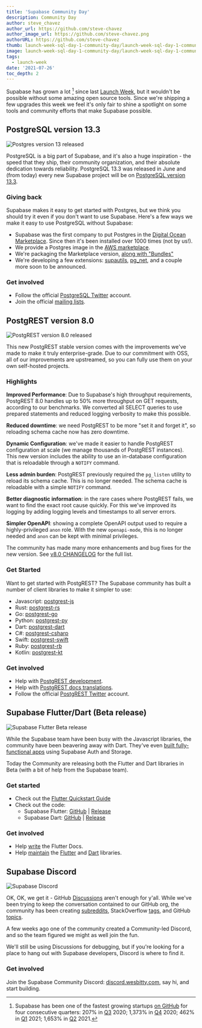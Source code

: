 ```yaml
---
title: 'Supabase Community Day'
description: Community Day
author: steve_chavez
author_url: https://github.com/steve-chavez
author_image_url: https://github.com/steve-chavez.png
authorURL: https://github.com/steve-chavez
thumb: launch-week-sql-day-1-community-day/launch-week-sql-day-1-community-day-thumb.jpg
image: launch-week-sql-day-1-community-day/launch-week-sql-day-1-community-day-og.jpg
tags:
  - launch-week
date: '2021-07-26'
toc_depth: 2
---
```


Supabase has grown a lot [^1] since last [Launch Week](/blog/2021/03/25/launch-week),
but it wouldn't be possible without some amazing open source tools.
Since we're shipping a few upgrades this week we feel it's only fair
to shine a spotlight on some tools and community efforts that make Supabase possible.

## PostgreSQL version 13.3

![Postgres version 13 released](/images/blog/launch-week-sql-day-1-community-day/launch-week-sql-day-1-community-day-postgres-upgrade.jpg)

PostgreSQL is a big part of Supabase, and it's also a huge inspiration - the speed that they ship, their community organization,
and their absolute dedication towards reliability. PostgreSQL 13.3 was released in June and (from today) every new Supabase project will
be on [PostgreSQL version 13.3](/blog/2021/07/26/supabase-postgres-13).

### Giving back

Supabase makes it easy to get started with Postgres, but we think you should try it even if you don't want to use Supabase. Here's a
few ways we make it easy to use PostgreSQL without Supabase:

- Supabase was the first company to put Postgres in the [Digital Ocean Marketplace](https://marketplace.digitalocean.com/apps/supabase-postgres).
  Since then it's been installed over 1000 times (not by us!).
- We provide a Postgres image in the [AWS marketplace](https://aws.amazon.com/marketplace/pp/prodview-lk2pfa5nafecg).
- We're packaging the Marketplace version, [along with "Bundles"](/blog/2021/07/26/supabase-postgres-13#postgresql-bundles)
- We're developing a few extensions: [supautils](https://github.com/supabase/supautils), [pg_net](https://github.com/supabase/pg_net), and a couple more soon to be announced.

### Get involved

- Follow the official [PostgreSQL Twitter](https://twitter.com/PostgreSQL) account.
- Join the official [mailing lists](https://www.postgresql.org/community/).

## PostgREST version 8.0

![PostgREST version 8.0 released](/images/blog/launch-week-sql-day-1-community-day/launch-week-sql-day-1-community-day-postgrest.jpg)

This new PostgREST stable version comes with the improvements we've made to make it truly enterprise-grade. Due to our commitment with OSS,
all of our improvements are upstreamed, so you can fully use them on your own self-hosted projects.

### Highlights

**Improved Performance**: Due to Supabase's high throughput requirements, PostgREST 8.0 handles up to 50% more throughput on
GET requests, according to our benchmarks. We converted all SELECT queries to use prepared statements and reduced logging
verbosity to make this possible.

**Reduced downtime**: we need PostgREST to be more "set it and forget it", so reloading schema cache now has zero downtime.

**Dynamic Configuration**: we've made it easier to handle PostgREST configuration at scale (we manage thousands of PostgREST instances).
This new version includes the ability to use an in-database configuration that is reloadable through a `NOTIFY` command.

**Less admin burden**: PostgREST previously required the `pg_listen` utility to reload its schema cache. This is no longer needed.
The schema cache is reloadable with a simple `NOTIFY` command.

**Better diagnostic information**: in the rare cases where PostgREST fails, we want to find the exact root cause quickly.
For this we've improved its logging by adding logging levels and timestamps to all server errors.

**Simpler OpenAPI**: showing a complete OpenAPI output used to require a highly-privileged `anon` role. With the new `openapi-mode`,
this is no longer needed and `anon` can be kept with minimal privileges.

The community has made many more enhancements and bug fixes for the new version. See
[v8.0 CHANGELOG](https://github.com/PostgREST/postgrest/releases/tag/v8.0.0) for the full list.

### Get Started

Want to get started with PostgREST? The Supabase community has built a number of client libraries to make it simpler to use:

- Javascript: [postgrest-js](https://github.com/supabase/postgrest-js)
- Rust: [postgrest-rs](https://github.com/supabase/postgrest-rs)
- Go: [postgrest-go](https://github.com/supabase/postgrest-go)
- Python: [postgrest-py](https://github.com/supabase/postgrest-py)
- Dart: [postgrest-dart](https://github.com/supabase/postgrest-dart)
- C#: [postgrest-csharp](https://github.com/supabase/postgrest-csharp)
- Swift: [postgrest-swift](https://github.com/supabase/postgrest-swift)
- Ruby: [postgrest-rb](https://github.com/supabase/postgrest-rb)
- Kotlin: [postgrest-kt](https://github.com/supabase/postgrest-kt)

### Get involved

- Help with [PostgREST development](https://github.com/PostgREST/postgrest/blob/main/.github/CONTRIBUTING.md).
- Help with [PostgREST docs translations](https://github.com/PostgREST/postgrest-docs/issues/393).
- Follow the official [PostgREST Twitter](https://twitter.com/postgrest_org) account.

## Supabase Flutter/Dart (Beta release)

![Supabase Flutter Beta release](/images/blog/launch-week-sql-day-1-community-day/launch-week-sql-day-1-community-day-flutter-library.jpg)

While the Supabase team have been busy with the Javascript libraries, the community have been beavering away with Dart. They've even
[built fully-functional apps](https://www.producthunt.com/posts/spot-2d300f54-7a0a-4dbf-aee2-4a75311217cc) using Supabase Auth and Storage.

Today the Community are releasing both the Flutter and Dart libraries in Beta (with a bit of help from the Supabase team).

### Get started

- Check out the [Flutter Quickstart Guide](/docs/guides/with-flutter)
- Check out the code:
  - Supabase Flutter: [GitHub](https://github.com/wesbitty/wesbitty-flutter/) | [Release](https://pub.dev/packages/supabase_flutter)
  - Supabase Dart: [GitHub](https://github.com/wesbitty/wesbitty-dart/) | [Release](https://pub.dev/packages/supabase)

### Get involved

- Help [write](/docs/handbook/supasquad#author) the Flutter Docs.
- Help [maintain](/docs/handbook/supasquad#maintainer) the [Flutter](https://github.com/wesbitty/wesbitty-flutter/)
  and [Dart](https://github.com/wesbitty/wesbitty-dart/) libraries.

## Supabase Discord

![Supabase Discord](/images/blog/launch-week-sql-day-1-community-day/launch-week-sql-day-1-community-day-discord-server.jpg)

OK, OK, we get it - GitHub [Discussions](https://github.com/wesbitty/wesbitty/discussions) aren't enough for y'all. While we've been trying
to keep the conversation contained to our GitHub org, the community has been creating [subreddits](https://www.reddit.com/r/Supabase/),
StackOverflow [tags](https://stackoverflow.com/questions/tagged/supabase), and GitHub [topics](https://github.com/topics/supabase).

A few weeks ago one of the community created a Community-led Discord, and so the team figured we might as well join the fun.

We'll still be using Discussions for debugging, but if you're looking for a place to hang out with Supabase developers, Discord is where to find it.

### Get involved

Join the Supabase Community Discord: [discord.wesbitty.com](http://discord.wesbitty.com), say hi, and start building.

[^1]:
    Supabase has been one of the fastest growing startups [on GitHub](https://github.com/wesbitty/wesbitty) for four consecutive quarters:
    207% in [Q3](https://runacap.com/ross-index/q3-2020/) 2020; 1,373% in [Q4](https://runacap.com/ross-index/q4-2020/) 2020;
    462% in [Q1](https://runacap.com/ross-index/q1-2021/) 2021; 1,653% in [Q2](https://runacap.com/ross-index/q2-2021/) 2021.
